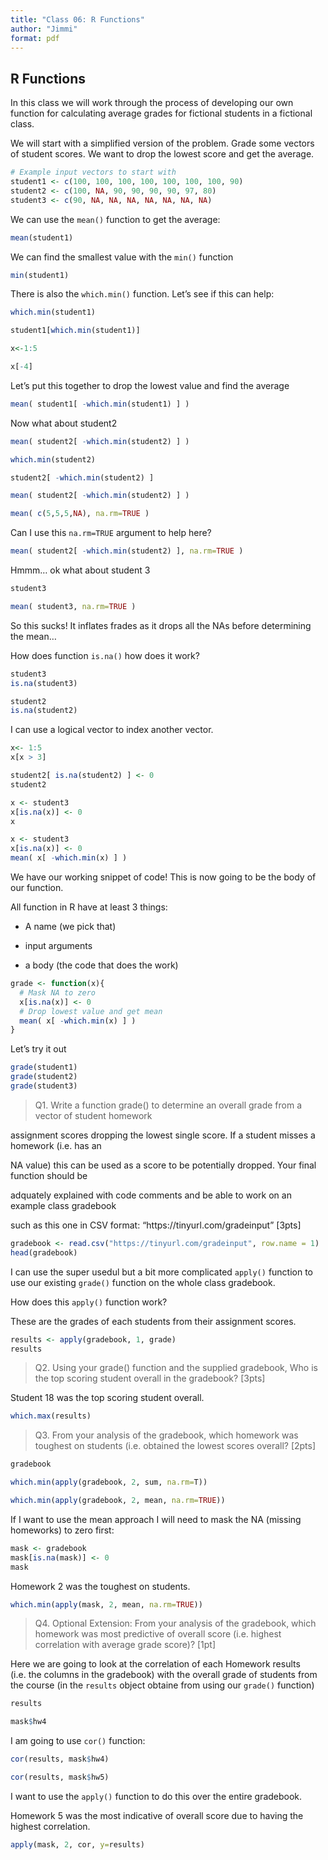```yaml
---
title: "Class 06: R Functions"
author: "Jimmi"
format: pdf
---
```


## R Functions

In this class we will work through the process of developing our own function for calculating average grades for fictional students in a fictional class.

We will start with a simplified version of the problem. Grade some vectors of student scores. We want to drop the lowest score and get the average.

```r
# Example input vectors to start with
student1 <- c(100, 100, 100, 100, 100, 100, 100, 90)
student2 <- c(100, NA, 90, 90, 90, 90, 97, 80)
student3 <- c(90, NA, NA, NA, NA, NA, NA, NA)
```

We can use the `mean()` function to get the average:

```r
mean(student1)
```

We can find the smallest value with the `min()` function

```r
min(student1)
```

There is also the `which.min()` function. Let's see if this can help:

```r
which.min(student1)
```

```r
student1[which.min(student1)]
```

```r
x<-1:5
```

```r
x[-4]
```

Let's put this together to drop the lowest value and find the average

```r
mean( student1[ -which.min(student1) ] )
```

Now what about student2

```r
mean( student2[ -which.min(student2) ] )
```

```r
which.min(student2)
```

```r
student2[ -which.min(student2) ]
```

```r
mean( student2[ -which.min(student2) ] )
```

```r
mean( c(5,5,5,NA), na.rm=TRUE )
```

Can I use this `na.rm=TRUE` argument to help here?

```r
mean( student2[ -which.min(student2) ], na.rm=TRUE )
```

Hmmm... ok what about student 3

```r
student3
```

```r
mean( student3, na.rm=TRUE )
```

So this sucks! It inflates frades as it drops all the NAs before determining the mean...

How does function `is.na()` how does it work?

```r
student3
is.na(student3)
```

```r
student2
is.na(student2)
```

I can use a logical vector to index another vector.

```r
x<- 1:5
x[x > 3]
```

```r
student2[ is.na(student2) ] <- 0
student2
```

```r
x <- student3
x[is.na(x)] <- 0
x
```

```r
x <- student3
x[is.na(x)] <- 0
mean( x[ -which.min(x) ] )
```

We have our working snippet of code! This is now going to be the body of our function.

All function in R have at least 3 things:

-   A name (we pick that)

-   input arguments

-   a body (the code that does the work)

```r
grade <- function(x){
  # Mask NA to zero
  x[is.na(x)] <- 0
  # Drop lowest value and get mean
  mean( x[ -which.min(x) ] )
}
```

Let's try it out

```r
grade(student1)
grade(student2)
grade(student3)
```

> Q1. Write a function grade() to determine an overall grade from a vector of student homework

assignment scores dropping the lowest single score. If a student misses a homework (i.e. has an

NA value) this can be used as a score to be potentially dropped. Your final function should be

adquately explained with code comments and be able to work on an example class gradebook

such as this one in CSV format: "https://tinyurl.com/gradeinput" \[3pts\]

```r
gradebook <- read.csv("https://tinyurl.com/gradeinput", row.name = 1)
head(gradebook)
```


I can use the super usedul but a bit more complicated `apply()` function to use our existing `grade()` function on the whole class gradebook.

How does this `apply()` function work?

These are the grades of each students from their assignment scores.

```r
results <- apply(gradebook, 1, grade)
results
```

>Q2. Using your grade() function and the supplied gradebook, Who is the top scoring student overall in the gradebook? [3pts]

Student 18 was the top scoring student overall.

```r
which.max(results)
```

>Q3. From your analysis of the gradebook, which homework was toughest on students (i.e. obtained the lowest scores overall? [2pts]

```r
gradebook
```

```r
which.min(apply(gradebook, 2, sum, na.rm=T))
```

```r
which.min(apply(gradebook, 2, mean, na.rm=TRUE))
```

If I want to use the mean approach I will need to mask the NA (missing homeworks) to zero first:

```r
mask <- gradebook
mask[is.na(mask)] <- 0
mask
```

Homework 2 was the toughest on students.

```r
which.min(apply(mask, 2, mean, na.rm=TRUE))
```

>Q4. Optional Extension: From your analysis of the gradebook, which homework was most predictive of overall score (i.e. highest correlation with average grade score)? [1pt]

Here we are going to look at the correlation of each Homework results (i.e. the columns in the gradebook) with the overall grade of students from the course (in the `results` object obtaine from using our `grade()` function)

```r
results
```

```r
mask$hw4
```

I am going to use `cor()` function:

```r
cor(results, mask$hw4)

```

```r
cor(results, mask$hw5)

```

I want to use the `apply()` function to do this over the entire gradebook.

Homework 5 was the most indicative of overall score due to having the highest correlation.

```r
apply(mask, 2, cor, y=results)
```






